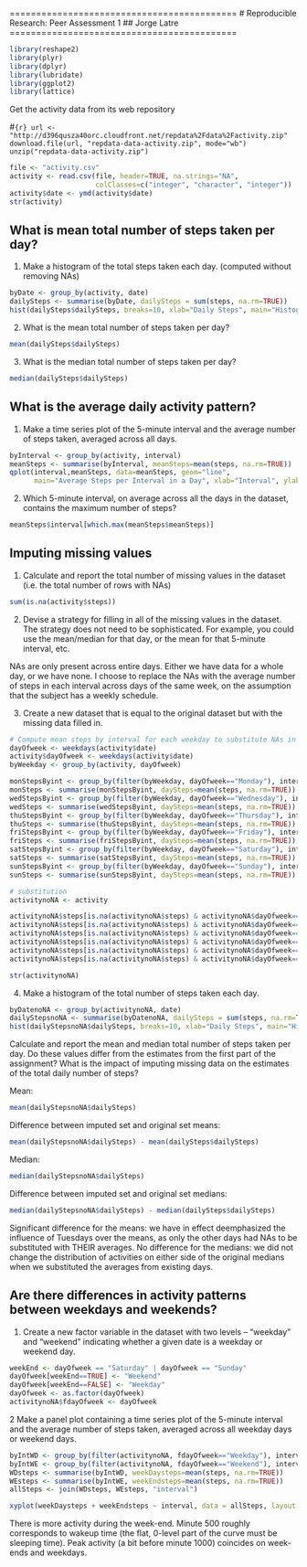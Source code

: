 ===========================================
# Reproducible Research: Peer Assessment 1
## Jorge Latre
===========================================


```r
library(reshape2)
library(plyr)
library(dplyr)
library(lubridate)
library(ggplot2)
library(lattice)
```

Get the activity data from its web repository

#```{r}
url <- "http://d396qusza40orc.cloudfront.net/repdata%2Fdata%2Factivity.zip"
download.file(url, "repdata-data-activity.zip", mode="wb")
unzip("repdata-data-activity.zip")
```

```r
file <- "activity.csv"
activity <- read.csv(file, header=TRUE, na.strings="NA", 
                     colClasses=c("integer", "character", "integer"))
activity$date <- ymd(activity$date)
str(activity)
```

## What is mean total number of steps taken per day?

1. Make a histogram of the total steps taken each day.
(computed without removing NAs)

```r
byDate <- group_by(activity, date)
dailySteps <- summarise(byDate, dailySteps = sum(steps, na.rm=TRUE))
hist(dailySteps$dailySteps, breaks=10, xlab="Daily Steps", main="Histogram of Daily Steps")
```

2. What is the mean total number of steps taken per day?

```r
mean(dailySteps$dailySteps)
```

3. What is the median total number of steps taken per day?

```r
median(dailySteps$dailySteps)
```

## What is the average daily activity pattern?

1. Make a time series plot of the 5-minute interval and the average number of steps taken, averaged across all days.

```r
byInterval <- group_by(activity, interval) 
meanSteps <- summarise(byInterval, meanSteps=mean(steps, na.rm=TRUE))
qplot(interval,meanSteps, data=meanSteps, geom="line", 
      main="Average Steps per Interval in a Day", xlab="Interval", ylab="Average Steps")
```

2. Which 5-minute interval, on average across all the days in the dataset, contains the maximum number of steps?

```r
meanSteps$interval[which.max(meanSteps$meanSteps)]  
```

## Imputing missing values

1. Calculate and report the total number of missing values in the dataset (i.e. the total number of rows with NAs)

```r
sum(is.na(activity$steps))
```

2. Devise a strategy for filling in all of the missing values in the dataset. The strategy does not need to be sophisticated. For example, you could use the mean/median for that day, or the mean for that 5-minute interval, etc.

NAs are only present across entire days. Either we have data for a whole day, or we have none. I choose to replace the NAs with the average number of steps in each interval across days of the same week, on the assumption that the subject has a weekly schedule.

3. Create a new dataset that is equal to the original dataset but with the missing data filled in.

```r

# Compute mean steps by interval for each weekday to substitute NAs in every corresponding weekday
dayOfweek <- weekdays(activity$date)
activity$dayOfweek <- weekdays(activity$date)
byWeekday <- group_by(activity, dayOfweek)

monStepsByint <- group_by(filter(byWeekday, dayOfweek=="Monday"), interval)
monSteps <- summarise(monStepsByint, daySteps=mean(steps, na.rm=TRUE)) # loop across six days?
wedStepsByint <- group_by(filter(byWeekday, dayOfweek=="Wednesday"), interval)
wedSteps <- summarise(wedStepsByint, daySteps=mean(steps, na.rm=TRUE))
thuStepsByint <- group_by(filter(byWeekday, dayOfweek=="Thursday"), interval)
thuSteps <- summarise(thuStepsByint, daySteps=mean(steps, na.rm=TRUE)) # loop across six days?
friStepsByint <- group_by(filter(byWeekday, dayOfweek=="Friday"), interval)
friSteps <- summarise(friStepsByint, daySteps=mean(steps, na.rm=TRUE))
satStepsByint <- group_by(filter(byWeekday, dayOfweek=="Saturday"), interval)
satSteps <- summarise(satStepsByint, daySteps=mean(steps, na.rm=TRUE)) # loop across six days?
sunStepsByint <- group_by(filter(byWeekday, dayOfweek=="Sunday"), interval)
sunSteps <- summarise(sunStepsByint, daySteps=mean(steps, na.rm=TRUE))

# substitution
activitynoNA <- activity

activitynoNA$steps[is.na(activitynoNA$steps) & activitynoNA$dayOfweek=="Monday"] <- monSteps$daySteps
activitynoNA$steps[is.na(activitynoNA$steps) & activitynoNA$dayOfweek=="Wednesday"] <- wedSteps$daySteps
activitynoNA$steps[is.na(activitynoNA$steps) & activitynoNA$dayOfweek=="Thursday"] <- thuSteps$daySteps
activitynoNA$steps[is.na(activitynoNA$steps) & activitynoNA$dayOfweek=="Friday"] <- friSteps$daySteps
activitynoNA$steps[is.na(activitynoNA$steps) & activitynoNA$dayOfweek=="Saturday"] <- satSteps$daySteps
activitynoNA$steps[is.na(activitynoNA$steps) & activitynoNA$dayOfweek=="Sunday"] <- sunSteps$daySteps

str(activitynoNA)

```

4. Make a histogram of the total number of steps taken each day.

```r
byDatenoNA <- group_by(activitynoNA, date)
dailyStepsnoNA <- summarise(byDatenoNA, dailySteps = sum(steps, na.rm=TRUE))
hist(dailyStepsnoNA$dailySteps, breaks=10, xlab="Daily Steps", main="Histogram of Daily Steps")
```

Calculate and report the mean and median total number of steps taken per day. Do these values differ from the estimates from the first part of the assignment? What is the impact of imputing missing data on the estimates of the total daily number of steps?

Mean:
```r
mean(dailyStepsnoNA$dailySteps)
```
Difference between imputed set and original set means:
```r
mean(dailyStepsnoNA$dailySteps) - mean(dailySteps$dailySteps)
```

Median:
```r
median(dailyStepsnoNA$dailySteps)
```
Difference between imputed set and original set medians:
```r
median(dailyStepsnoNA$dailySteps) - median(dailySteps$dailySteps)
```

Significant difference for the means: we have in effect deemphasized the influence of Tuesdays over the means, as only the
other days had NAs to be substituted with THEIR averages.
No difference for the medians: we did not change the distribution of activities on either side of the original medians when 
we substituted the averages from existing days. 

## Are there differences in activity patterns between weekdays and weekends?

1. Create a new factor variable in the dataset with two levels – “weekday” and “weekend” indicating whether a given date is a weekday or weekend day.

```r
weekEnd <- dayOfweek == "Saturday" | dayOfweek == "Sunday"
dayOfweek[weekEnd==TRUE] <- "Weekend"
dayOfweek[weekEnd==FALSE] <- "Weekday"
dayOfweek <- as.factor(dayOfweek)
activitynoNA$fdayOfweek <- dayOfweek
```

2 Make a panel plot containing a time series plot of the 5-minute interval and the average number of steps taken, averaged across all weekday days or weekend days.

```r
byIntWD <- group_by(filter(activitynoNA, fdayOfweek=="Weekday"), interval)
byIntWE <- group_by(filter(activitynoNA, fdayOfweek=="Weekend"), interval)
WDsteps <- summarise(byIntWD, weekDaysteps=mean(steps, na.rm=TRUE))
WEsteps <- summarise(byIntWE, weekEndsteps=mean(steps, na.rm=TRUE))
allSteps <- join(WDsteps, WEsteps, "interval")

xyplot(weekDaysteps + weekEndsteps ~ interval, data = allSteps, layout = c(1,2), type = "l", outer = TRUE)
```

There is more activity during the week-end. Minute 500 roughly corresponds to wakeup time (the flat, 0-level part of the curve must be sleeping time). Peak activity (a bit before minute 1000) coincides on week-ends and weekdays.